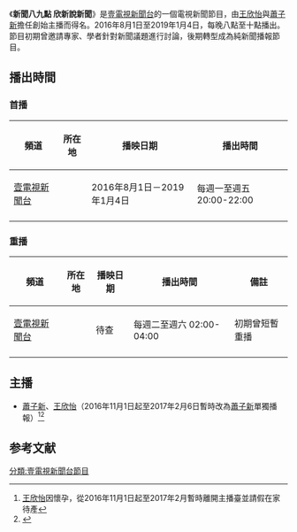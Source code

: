 {{Unreferenced|time=2016-09-12T14:51:09+00:00}}
{{In-progress tvshow}}
{{Infobox television|名稱=新聞八九點 欣新說新聞|英文名稱=|圖片=HQaJc4c.jpg|圖說=|分類=新聞節目|語言=[[國語|國語]]|字幕=[[中文|中文]]|機位=|視訊制式=|每集長度=120分鐘（含廣告）|集數=|製作人=高榮聰|製作公司=[[壹電視|壹電視]]新聞部|主持=[[蕭子新|蕭子新]]、[[王欣怡|王欣怡]]|主演=|標語=|旁白=|監製=|國家={{ROC-TW}}|電視網=[[壹電視新聞台|壹電視新聞台]]|播出國家={{TWN}}|播出時間=每週一至週五20:00-22:00|開始=2016年8月1日|結束=2019年1月4日|前作=[[正晶限時批|正晶限時批]]|續作=[[年代向錢看|年代向錢看]]|相關節目=|官方網站=}}

《'''新聞八九點 欣新說新聞'''》是[[壹電視新聞台|壹電視新聞台]]的一個電視新聞節目，由[[王欣怡|王欣怡]]與[[蕭子新|蕭子新]]擔任創始主播而得名。2016年8月1日至2019年1月4日，每晚八點至十點播出。節目初期曾邀請專家、學者針對新聞議題進行討論，後期轉型成為純新聞播報節目。

==播出時間==
===首播===
{| class="wikitable" style="text-align:center"
|- 
!頻道||所在地||播映日期||播出時間
|-
|[[壹電視新聞台|壹電視新聞台]]||{{TWN}}||2016年8月1日－2019年1月4日||每週一至週五 20:00-22:00
|-
|}
===重播===
{| class="wikitable" style="text-align:center"
|- 
!頻道||所在地||播映日期||播出時間
!備註
|-
|[[壹電視新聞台|壹電視新聞台]]||{{TWN}}||待查||每週二至週六 02:00-04:00
|初期曾短暫重播
|-
|}

==主播==
*[[蕭子新|蕭子新]]、[[王欣怡|王欣怡]]（2016年11月1日起至2017年2月6日暫時改為[[蕭子新|蕭子新]]單獨播報）<ref>[[王欣怡|王欣怡]]因懷孕，從2016年11月1日起至2017年2月暫時離開主播臺並請假在家待產</ref><ref>{{youtube|dHqk5L4cpEI|【預告】新聞八九點 欣新說新聞}}</ref>

== 参考文献 ==
{{Reflist}}

{{電視節目的變遷
|電視台={{flagicon|ROC}}[[壹電視新聞台|壹電視新聞台]]
|播放檔次=星期一至星期五20:00-22:00
|節目名稱=新聞八九點 欣新說新聞<br />（2016年8月1日－2019年1月4日）
|上一節目=[[正晶限時批|正晶限時批]]<br />（2014年8月11日－2016年7月31日）<br />（每周一到週五20:00 - 22:00）
|下一節目=[[年代向錢看|年代向錢看]]<br />（2019年1月7日-） 
}}

[[分類:壹電視新聞台節目|分類:壹電視新聞台節目]]